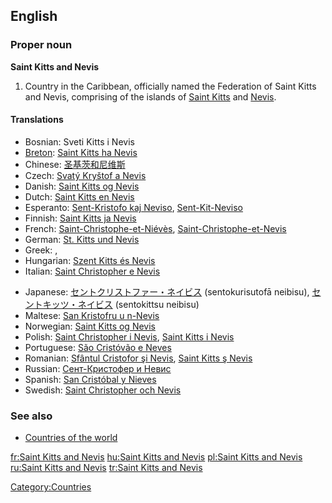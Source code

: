 ==English==
{{wikipedia}}
===Proper noun===
'''Saint Kitts and Nevis'''

# Country in the Caribbean, officially named the Federation of Saint Kitts and Nevis, comprising of the islands of [[Saint Kitts]] and [[Nevis]].

====Translations====
{{trans-top|A country in the Caribbean}}
*Bosnian: Sveti Kitts i Nevis {{m}}
*[[Breton]]: [[Saint Kitts ha Nevis]]
*Chinese: [[圣基茨和尼维斯]]
* Czech: [[Svatý Kryštof a Nevis]] {{m}}
*Danish: [[Saint Kitts og Nevis]]
*Dutch: [[Saint Kitts en Nevis]]
*Esperanto: [[Sent-Kristofo kaj Neviso]], [[Sent-Kit-Neviso]]
*Finnish: [[Saint Kitts ja Nevis]]
*French: [[Saint-Christophe-et-Niévès]], [[Saint-Christophe-et-Nevis]]
*German: [[St. Kitts und Nevis]]
*Greek: {{t|el|Άγιος Χριστόφορος και Νέβις|m|tr=Ágios Christóforos kai Névis}}, {{t|el|Σαιντ Κιτς και Νέβις|n|tr=Saint Kits kai Névis}}
*Hungarian: [[Szent Kitts és Nevis]]
*Italian: [[Saint Christopher e Nevis]]
{{trans-mid}}
*Japanese: [[セントクリストファー・ネイビス]] (sentokurisutofā neibisu), [[セントキッツ・ネイビス]] (sentokittsu neibisu)
*Maltese: [[San Kristofru u n-Nevis]]
*Norwegian: [[Saint Kitts og Nevis]]
*Polish: [[Saint Christopher i Nevis]], [[Saint Kitts i Nevis]]
*Portuguese: [[São Cristóvão e Neves]]
*Romanian: [[Sfântul Cristofor şi Nevis]], [[Saint Kitts ş Nevis]]
*Russian: [[Сент-Кристофер и Невис]]
*Spanish: [[San Cristóbal y Nieves]]
*Swedish: [[Saint Christopher och Nevis]]
{{trans-bottom}}

===See also===
* [[Appendix:Countries of the world|Countries of the world]]

[[Category:Countries]]

[[fr:Saint Kitts and Nevis]]
[[hu:Saint Kitts and Nevis]]
[[pl:Saint Kitts and Nevis]]
[[ru:Saint Kitts and Nevis]]
[[tr:Saint Kitts and Nevis]]